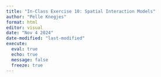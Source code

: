 ```yaml
---
title: "In-Class Exercise 10: Spatial Interaction Models"
author: "Pelle Knegjes"
format: html
editor: visual
date: "Nov 4 2024"
date-modified: "last-modified"
execute: 
  eval: true
  echo: true
  message: false
  freeze: true
---
```


```r

```

```r

```

```r

```

```r

```

```r

```

```r

```

```r

```

```r

```

```r

```

```r

```

```r

```

```r

```

```r

```

```r

```
